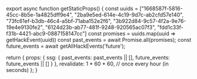 
export async function getStaticProps() {
  const uuids = ["1668587f-5816-45cc-8b5e-1a4825dff9e4", "2ba9e5ed-614e-4c19-9d7c-ab2cfd57e140", "73fc61ef-b3db-46c4-a5bf-71aba152e2f6", "3b922d84-9c57-4f2a-9e76-19e4e9130fe2", "6124d23b-ab77-481f-9248-920565ac07f3", "fdd1c33f-f31b-4421-abc9-0887158147cc"]
  const promises = uuids.map(uuid => getHackEvent(uuid))
  const past_events = await Promise.all(promises);
  const future_events = await getAllHackEvents('future');

  return {
    props: {
        ssg: {
            past_events: past_events || [],
            future_events: future_events || []
        }
    },
    revalidate: 1 * 60 * 60, // once every hour (in seconds)
  };
}

<HomePage past_events={useSSG().past_events} future_Events={useSSG().future_events} />
